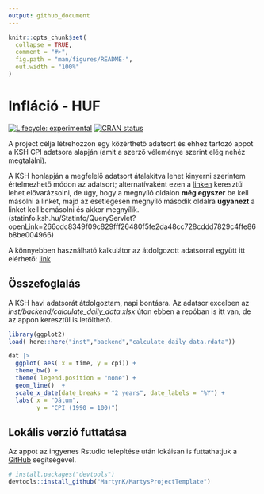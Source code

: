 ```yaml
---
output: github_document
---
```


<!-- README.md is generated from README.Rmd. Please edit that file -->

```r
knitr::opts_chunk$set(
  collapse = TRUE,
  comment = "#>",
  fig.path = "man/figures/README-",
  out.width = "100%"
)
```

# Infláció - HUF

<!-- badges: start -->
[![Lifecycle: experimental](https://img.shields.io/badge/lifecycle-experimental-orange.svg)](https://lifecycle.r-lib.org/articles/stages.html#experimental)
[![CRAN status](https://www.r-pkg.org/badges/version/PROJECTNAME)](https://CRAN.R-project.org/package=PROJECTNAME)
<!-- badges: end -->

A project célja létrehozzon egy közérthető adatsort és ehhez tartozó appot a KSH CPI adatsora alapján (amit a szerző véleménye szerint elég nehéz megtalálni).  

A KSH honlapján a megfelelő adatsort átalakítva lehet kinyerni szerintem értelmezhető módon az adatsort; alternatívaként ezen a [linken](statinfo.ksh.hu/Statinfo/QueryServlet?openLink=266cdc8349f09c829fff26480f5fe2da48cc728cddd7829c4ffe86b8be004966) keresztül lehet elővarázsolni, de úgy, hogy a megnyíló oldalon **még egyszer** be kell másolni a linket, majd az esetlegesen megnyíló második oldalra **ugyanezt** a linket kell bemásolni és akkor megnyílik. (statinfo.ksh.hu/Statinfo/QueryServlet?openLink=266cdc8349f09c829fff26480f5fe2da48cc728cddd7829c4ffe86b8be004966)

A könnyebben használható kalkulátor az átdolgozott adatsorral együtt itt elérhető: [link](https://martynk.shinyapps.io/InflationAppHUF/)

## Összefoglalás

A KSH havi adatsorát átdolgoztam, napi bontásra. 
Az adatsor excelben az *inst/backend/calculate_daily_data.xlsx* úton ebben a repóban is itt van, de az appon keresztül is letölthető.

```r
library(ggplot2)
load( here::here("inst","backend","calculate_daily_data.rdata"))

dat |>
  ggplot( aes( x = time, y = cpi)) +
  theme_bw() +
  theme( legend.position = "none") +
  geom_line()  +
  scale_x_date(date_breaks = "2 years", date_labels = "%Y") +
  labs( x = "Dátum",
        y = "CPI (1990 = 100)")

```

## Lokális verzió futtatása

Az appot az ingyenes Rstudio telepítése után lokáisan is futtathatjuk a [GitHub](https://github.com/) segítségével.

``` r
# install.packages("devtools")
devtools::install_github("MartynK/MartysProjectTemplate")
```

